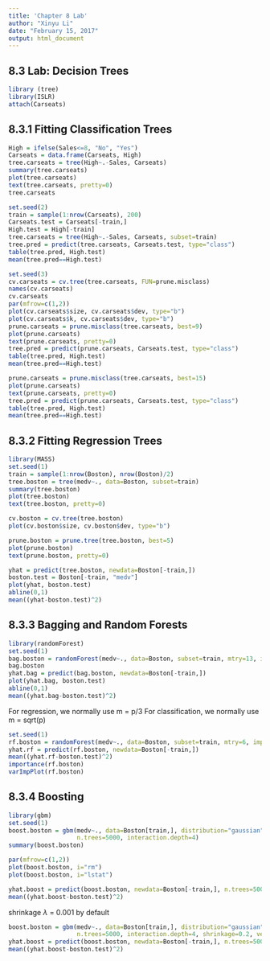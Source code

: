 ```yaml
---
title: 'Chapter 8 Lab'
author: "Xinyu Li"
date: "February 15, 2017"
output: html_document
---
```


## 8.3 Lab: Decision Trees

```r
library (tree)
library(ISLR)
attach(Carseats)
```

## 8.3.1 Fitting Classification Trees

```r
High = ifelse(Sales<=8, "No", "Yes")
Carseats = data.frame(Carseats, High)
tree.carseats = tree(High~.-Sales, Carseats)
summary(tree.carseats)
plot(tree.carseats)
text(tree.carseats, pretty=0)
tree.carseats
```

```r
set.seed(2)
train = sample(1:nrow(Carseats), 200)
Carseats.test = Carseats[-train,]
High.test = High[-train]
tree.carseats = tree(High~.-Sales, Carseats, subset=train)
tree.pred = predict(tree.carseats, Carseats.test, type="class")
table(tree.pred, High.test)
mean(tree.pred==High.test)
```

```r
set.seed(3)
cv.carseats = cv.tree(tree.carseats, FUN=prune.misclass)
names(cv.carseats)
cv.carseats
par(mfrow=c(1,2))
plot(cv.carseats$size, cv.carseats$dev, type="b")
plot(cv.carseats$k, cv.carseats$dev, type="b")
prune.carseats = prune.misclass(tree.carseats, best=9)
plot(prune.carseats)
text(prune.carseats, pretty=0)
tree.pred = predict(prune.carseats, Carseats.test, type="class")
table(tree.pred, High.test)
mean(tree.pred==High.test)
```

```r
prune.carseats = prune.misclass(tree.carseats, best=15)
plot(prune.carseats)
text(prune.carseats, pretty=0)
tree.pred = predict(prune.carseats, Carseats.test, type="class")
table(tree.pred, High.test)
mean(tree.pred==High.test)
```

## 8.3.2 Fitting Regression Trees

```r
library(MASS)
set.seed(1)
train = sample(1:nrow(Boston), nrow(Boston)/2)
tree.boston = tree(medv~., data=Boston, subset=train)
summary(tree.boston)
plot(tree.boston)
text(tree.boston, pretty=0)
```

```r
cv.boston = cv.tree(tree.boston)
plot(cv.boston$size, cv.boston$dev, type="b")
```

```r
prune.boston = prune.tree(tree.boston, best=5)
plot(prune.boston)
text(prune.boston, pretty=0)
```

```r
yhat = predict(tree.boston, newdata=Boston[-train,])
boston.test = Boston[-train, "medv"]
plot(yhat, boston.test)
abline(0,1)
mean((yhat-boston.test)^2)
```

## 8.3.3 Bagging and Random Forests

```r
library(randomForest)
set.seed(1)
bag.boston = randomForest(medv~., data=Boston, subset=train, mtry=13, importance=TRUE)
bag.boston
yhat.bag = predict(bag.boston, newdata=Boston[-train,])
plot(yhat.bag, boston.test)
abline(0,1)
mean((yhat.bag-boston.test)^2)
```

For regression, we normally use m = p/3
For classification, we normally use m = sqrt(p)
```r
set.seed(1)
rf.boston = randomForest(medv~., data=Boston, subset=train, mtry=6, importance=TRUE)
yhat.rf = predict(rf.boston, newdata=Boston[-train,])
mean((yhat.rf-boston.test)^2)
importance(rf.boston)
varImpPlot(rf.boston)
```

## 8.3.4 Boosting

```r
library(gbm)
set.seed(1)
boost.boston = gbm(medv~., data=Boston[train,], distribution="gaussian",
                   n.trees=5000, interaction.depth=4)
summary(boost.boston)
```

```r
par(mfrow=c(1,2))
plot(boost.boston, i="rm")
plot(boost.boston, i="lstat")
```

```r
yhat.boost = predict(boost.boston, newdata=Boston[-train,], n.trees=5000)
mean((yhat.boost-boston.test)^2)
```

shrinkage $\lambda$ = 0.001 by default
```r
boost.boston = gbm(medv~., data=Boston[train,], distribution="gaussian",
                   n.trees=5000, interaction.depth=4, shrinkage=0.2, verbose=F)
yhat.boost = predict(boost.boston, newdata=Boston[-train,], n.trees=5000)
mean((yhat.boost-boston.test)^2)
```